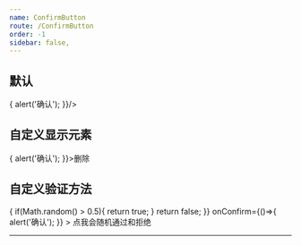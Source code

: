```yaml
---
name: ConfirmButton
route: /ConfirmButton
order: -1
sidebar: false,
---
```



## 默认
<Playground>
  <ConfirmButton onConfirm={()=>{
    alert('确认');
  }}/>
</Playground>

## 自定义显示元素
<Playground>
  <ConfirmButton onConfirm={()=>{
    alert('确认');
  }}><span style={{color:'red'}}>删除</span></ConfirmButton>
</Playground>

## 自定义验证方法
<Playground>
  <ConfirmButton
    validate={()=>{
      if(Math.random() > 0.5){
        return true;
      }
      return false;
    }}
    onConfirm={()=>{
      alert('确认');
    }}
  >
    点我会随机通过和拒绝
  </ConfirmButton>
</Playground>

<hr />

<Props of={ConfirmButton} title="aaa" isToggle isRaw/>